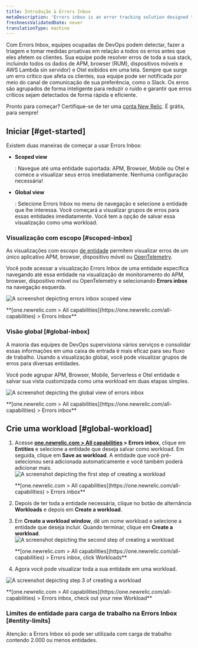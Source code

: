 ```yaml
---
title: Introdução à Errors Inbox
metaDescription: 'Errors inbox is an error tracking solution designed to give you the tools to proactively detect, triage, and resolve errors across your full application stack.'
freshnessValidatedDate: never
translationType: machine
---
```







Com Errors Inbox, equipes ocupadas de DevOps podem detectar, fazer a triagem e tomar medidas proativas em relação a todos os erros antes que eles afetem os clientes. Sua equipe pode resolver erros de toda a sua stack, incluindo todos os dados de APM, browser (RUM), dispositivos móveis e AWS Lambda sin servidor) e Otel exibidos em uma tela. Sempre que surge um erro crítico que afeta os clientes, sua equipe pode ser notificada por meio do canal de comunicação de sua preferência, como o Slack. Os erros são agrupados de forma inteligente para reduzir o ruído e garantir que erros críticos sejam detectados de forma rápida e eficiente.

Pronto para começar? Certifique-se de ter uma [conta New Relic](https://newrelic.com/signup). É grátis, para sempre!

## Iniciar [#get-started]

Existem duas maneiras de começar a usar Errors Inbox:

* <DoNotTranslate>**Scoped view**</DoNotTranslate>

  : Navegue até uma entidade suportada: APM, Browser, Mobile ou Otel e comece a visualizar seus erros imediatamente. Nenhuma configuração necessária!

* <DoNotTranslate>**Global view**</DoNotTranslate>

  : Selecione Errors Inbox no menu de navegação e selecione a entidade que lhe interessa. Você começará a visualizar grupos de erros para essas entidades imediatamente. Você tem a opção de salvar essa visualização como uma workload.

### Visualização com escopo [#scoped-inbox]

As visualizações com escopo [de entidade](/docs/new-relic-solutions/new-relic-one/core-concepts/what-entity-new-relic) permitem visualizar erros de um único aplicativo APM, browser, dispositivo móvel ou [OpenTelemetry](/docs/more-integrations/open-source-telemetry-integrations/opentelemetry/opentelemetry-introduction/#benefits).

Você pode acessar a visualização Errors Inbox de uma entidade específica navegando até essa entidade na visualização de monitoramento do APM, browser, dispositivo móvel ou OpenTelemetry e selecionando <DoNotTranslate>**Errors inbox**</DoNotTranslate> na navegação esquerda.

<img
  title="Scoped view "
  alt="A screenshot depicting errors inbox scoped view"
  src={errorsinboxScopedView}
/>

<figcaption>
  <DoNotTranslate>
    **[one.newrelic.com > All capabilities](https://one.newrelic.com/all-capabilities) > Errors inbox**
  </DoNotTranslate>
</figcaption>

### Visão global [#global-inbox]

A maioria das equipes de DevOps supervisiona vários serviços e consolidar essas informações em uma caixa de entrada é mais eficaz para seu fluxo de trabalho. Usando a visualização global, você pode visualizar grupos de erros para diversas entidades.

Você pode agrupar APM, Browser, Mobile, Serverless e Otel entidade e salvar sua vista customizada como uma workload em duas etapas simples.

<img
  title="Global view"
  alt="A screenshot depicting the global view of errors inbox"
  src={errorsinboxGlobalView}
/>

<figcaption>
  <DoNotTranslate>
    **[one.newrelic.com > All capabilities](https://one.newrelic.com/all-capabilities) > Errors inbox**
  </DoNotTranslate>
</figcaption>

## Crie uma workload [#global-workload]

1. Acesse <DoNotTranslate>**[one.newrelic.com > All capabilities](https://one.newrelic.com/all-capabilities) > Errors inbox**</DoNotTranslate>, clique em <DoNotTranslate>**Entities**</DoNotTranslate> e selecione a entidade que deseja salvar como workload. Em seguida, clique em <DoNotTranslate>**Save as workload**</DoNotTranslate>. A entidade que você pré-selecionou será adicionada automaticamente e você também poderá adicionar mais.<img title="Errors inbox for Entities" alt="A screenshot depicting the first step of creating a workload" src={errorsinboxCreateaWorkloadStep1}/>

   <figcaption>
     <DoNotTranslate>
       **[one.newrelic.com > All capabilities](https://one.newrelic.com/all-capabilities) > Errors inbox**
     </DoNotTranslate>
   </figcaption>

2. Depois de ter toda a entidade necessária, clique no botão de alternância <DoNotTranslate>**Workloads**</DoNotTranslate> e depois em <DoNotTranslate>**Create a workload**</DoNotTranslate>.

3. Em <DoNotTranslate>**Create a workload window**</DoNotTranslate>, dê um nome workload e selecione a entidade que deseja incluir. Quando terminar, clique em <DoNotTranslate>**Create a workload**</DoNotTranslate>.<img title="Errors inbox for Workloads" alt="A screenshot depicting the second step of creating a workload" src={errorsinboxCreateaWorkloadStep2}/>

   <figcaption>
     <DoNotTranslate>
       **[one.newrelic.com > All capabilities](https://one.newrelic.com/all-capabilities) > Errors inbox, click Workloads**
     </DoNotTranslate>
   </figcaption>

4. Agora você pode visualizar toda a sua entidade em uma workload.

<img
  title="Your new workload"
  alt="A screenshot depicting step 3 of creating a workload"
  src={errorsinboxCreateaWorkloadStep3}
/>

<figcaption>
  <DoNotTranslate>
    **[one.newrelic.com > All capabilities](https://one.newrelic.com/all-capabilities) > Errors inbox, check out your new Workload**
  </DoNotTranslate>
</figcaption>

### Limites de entidade para carga de trabalho na Errors Inbox [#entity-limits]

Atenção: a Errors Inbox só pode ser utilizada com carga de trabalho contendo 2.000 ou menos entidades.